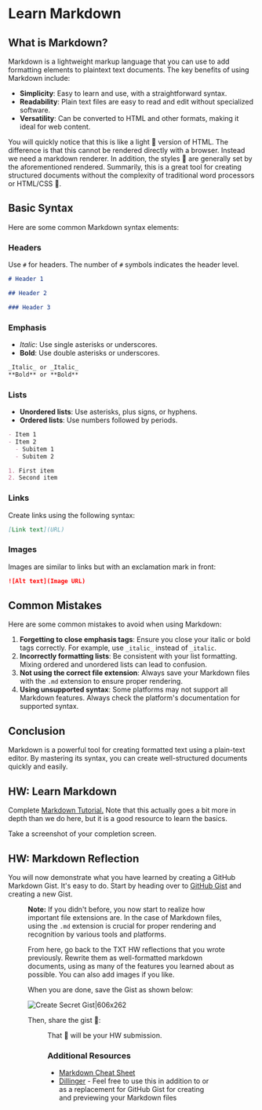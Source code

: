 # Learn Markdown

## What is Markdown?

Markdown is a lightweight markup language that you can use to add formatting elements to plaintext text documents. The key benefits of using Markdown include:

- **Simplicity**: Easy to learn and use, with a straightforward syntax.
- **Readability**: Plain text files are easy to read and edit without specialized software.
- **Versatility**: Can be converted to HTML and other formats, making it ideal for web content.

You will quickly notice that this is like a light 🚨 version of HTML. The difference is that this cannot be rendered directly with a browser. Instead we need a markdown renderer. In addition, the styles 💄 are generally set by the aforementioned rendered. Summarily, this is a great tool for creating structured documents without the complexity of traditional word processors or HTML/CSS 💄.

## Basic Syntax

Here are some common Markdown syntax elements:

### Headers

Use `#` for headers. The number of `#` symbols indicates the header level.

```markdown
# Header 1

## Header 2

### Header 3
```

### Emphasis

- _Italic_: Use single asterisks or underscores.
- **Bold**: Use double asterisks or underscores.

```markdown
_Italic_ or _Italic_
**Bold** or **Bold**
```

### Lists

- **Unordered lists**: Use asterisks, plus signs, or hyphens.
- **Ordered lists**: Use numbers followed by periods.

```markdown
- Item 1
- Item 2
  - Subitem 1
  - Subitem 2

1. First item
2. Second item
```

### Links

Create links using the following syntax:

```markdown
[Link text](URL)
```

### Images

Images are similar to links but with an exclamation mark in front:

```markdown
![Alt text](Image URL)
```

## Common Mistakes

Here are some common mistakes to avoid when using Markdown:

1. **Forgetting to close emphasis tags**: Ensure you close your italic or bold tags correctly. For example, use `_italic_` instead of `_italic`.
2. **Incorrectly formatting lists**: Be consistent with your list formatting. Mixing ordered and unordered lists can lead to confusion.
3. **Not using the correct file extension**: Always save your Markdown files with the `.md` extension to ensure proper rendering.
4. **Using unsupported syntax**: Some platforms may not support all Markdown features. Always check the platform's documentation for supported syntax.

## Conclusion

Markdown is a powerful tool for creating formatted text using a plain-text editor. By mastering its syntax, you can create well-structured documents quickly and easily.

## HW: Learn Markdown

Complete [Markdown Tutorial.](https://www.markdowntutorial.com/) Note that this actually goes a bit more in depth than we do here, but it is a good resource to learn the basics.

Take a screenshot of your completion screen.

## HW: Markdown Reflection

You will now demonstrate what you have learned by creating a GitHub Markdown Gist. It's easy to do. Start by heading over to [GitHub Gist](https://gist.github.com/) and creating a new Gist.

<Figure
  src="https://d8n3.c1.e2-8.dev/swic/gist-md.png"
  alt="Gist MD file"
  width={966}
  height={496}
  caption="Let Gist know that is a MD file by adding a filename with a '.md' extension"
/>

**Note:** If you didn't before, you now start to realize how important file extensions are. In the case of Markdown files, using the `.md` extension is crucial for proper rendering and recognition by various tools and platforms.

From here, go back to the TXT HW reflections that you wrote previously. Rewrite them as well-formatted markdown documents, using as many of the features you learned about as possible. You can also add images if you like.

When you are done, save the Gist as shown below:

![Create Secret Gist|606x262](https://d8n3.c1.e2-8.dev/swic/save-gist.png)

Then, share the gist 🔗:

<Figure
  src="https://d8n3.c1.e2-8.dev/swic/share-gist.png"
  alt="Gist MD file"
  width={614}
  height={338}
  caption="Be sure to set this to use a 'Share' link - not 'Embed!'"
/>

That 🔗 will be your HW submission.

### Additional Resources

- [Markdown Cheat Sheet](https://www.markdownguide.org/cheat-sheet/)
- [Dillinger](https://dillinger.io/) - Feel free to use this in addition to or as a replacement for GitHub Gist for creating and previewing your Markdown files
